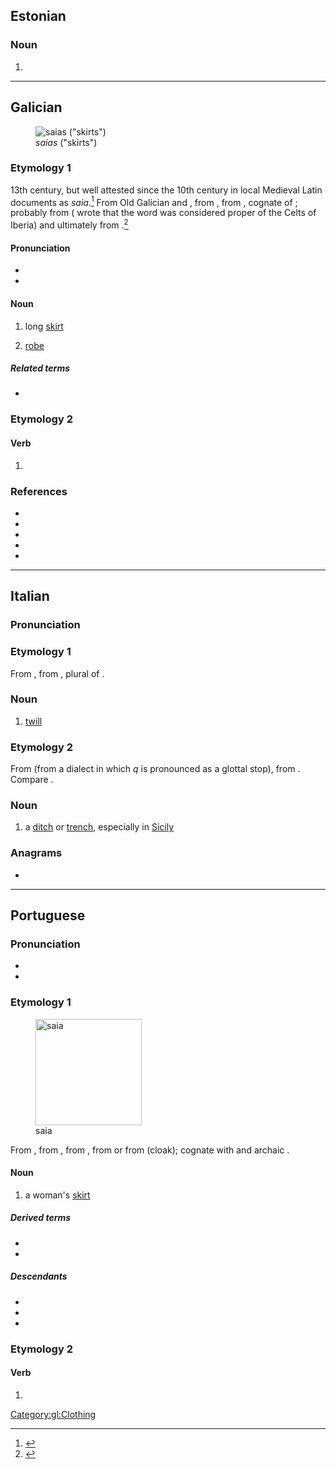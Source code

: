 {{also|Saia|saía}}
==Estonian==

===Noun===
{{head|et|noun form}}

# {{noun form of|et|sai||gen//par//ill|s}}

----

==Galician==
[[File:Dark Dancers.jpg|thumb|''saias'' ("skirts")]]

===Etymology 1===
13th century, but well attested since the 10th century in local Medieval Latin documents as ''saia''.<ref>{{R:LHP|saia}}</ref> From Old Galician and {{inh|gl|roa-opt|saya}}, from {{inh|gl|VL.|*săgĭa}}, from {{inh|gl|la|sagum}}, cognate of {{cog|grc|σάγος}}; probably from {{der|gl|qfa-sub-ibe|-}} ({{w|Apian}} wrote that the word was considered proper of the Celts of Iberia) and ultimately from {{der|gl|cel|-}}.<ref>{{R:es:DCECH|saya}}</ref>

====Pronunciation====
* {{IPA|gl|/ˈsaja̝/}}
* {{audio|gl|gl-saia.ogg|Audio}}

====Noun====
{{gl-noun|f}}

# long [[skirt]] {{gloss|women's clothing}}
#: {{syn|gl|faldra}}
# {{lb|gl|dated}} [[robe]]

=====Related terms=====
* {{l|gl|saio}}

===Etymology 2===
{{nonlemma}}

====Verb====
{{gl-verb-form}}

# {{verb form of|gl|saír||1s//3s|pres|subj}}

===References===
* {{R:gl:DDGM|saya}}
* {{R:gl:CX|saya}}
* {{R:gl:DDLG}}
* {{R:gl:TILG}}
* {{R:TLPGP}}
<references/>

[[Category:gl:Clothing]]

----

==Italian==

===Pronunciation===
{{it-pr|sàia}}

===Etymology 1===
From {{bor|it|fro|saie}}, from {{der|it|la|saga}}, plural of {{m|la|sagum|t=cloak}}.

===Noun===
{{it-noun|f}}

# [[twill]]

===Etymology 2===
From {{bor|it|ar|سَاقِيَة|t=irrigation}} (from a dialect in which ''q'' is pronounced as a glottal stop), from {{m|ar|سَقَى|t=to irrigate}}. Compare {{cog|es|acequia}}.

===Noun===
{{it-noun|f}}

# {{lb|it|regional}} a [[ditch]] or [[trench]], especially in [[Sicily]]

===Anagrams===
* {{anagrams|it|a=aais|Asia}}

----

==Portuguese==

===Pronunciation===
{{pt-IPA}}
* {{rhymes|pt|ajɐ|s=2}}
* {{hyphenation|pt|sai|a}}

===Etymology 1===
[[File:Wrapskirt.jpg|thumb|170px|saia]]

From {{inh|pt|roa-opt|saya}}, from {{inh|pt|VL.|*săgĭa}}, from {{inh|pt|la|sagum}}, from {{der|pt|cel-gau|*sagos}} or from {{der|pt|grc|σάγος}} (cloak); cognate with {{cog|gl|saia}} and archaic {{cog|es|saya}}.

====Noun====
{{pt-noun|f}}

# a woman's [[skirt]]

=====Derived terms=====
* {{l|pt|minissaia}}
* {{l|pt|saiote}}

=====Descendants=====
* {{desc|kea|saia}}
* {{desc|bn|শায়া|bor=1|alts=1}}
* {{desc|kbc|jaye|bor=1}}

===Etymology 2===
{{nonlemma}}

====Verb====
{{head|pt|verb form}}

# {{pt-verb-form-of|sair}}

{{C|pt|Clothing}}